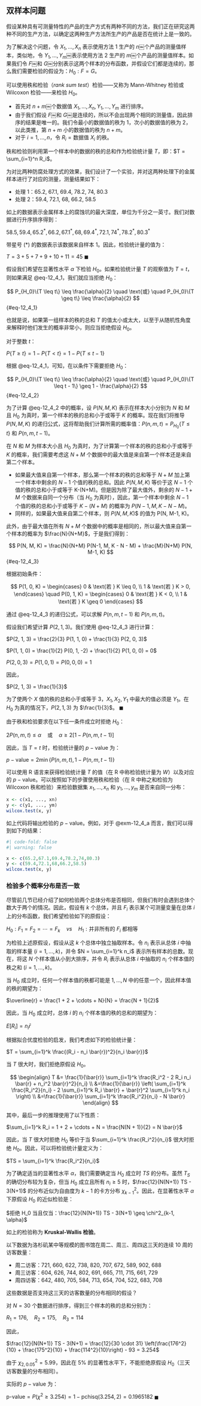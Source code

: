 ## 双样本问题 {#sec-12_4}
假设某种具有可测量特性的产品的生产方式有两种不同的方法，我们正在研究这两种不同的生产方法，以确定这两种生产方法所生产的产品是否在统计上是一致的。

为了解决这个问题，令 $X_1, \ldots, X_n$ 表示使用方法 1 生产的 $n$￼个产品的测量值样本，类似地，令 $Y_1, \ldots, Y_m$￼表示使用方法 2 生产的 $m$￼个产品的测量值样本。如果我们令 $F$￼和 $G$￼分别表示这两个样本的分布函数，并假设它们都是连续的，那么我们需要检验的假设为：$H_0 : F = G$。

可以使用秩和检验（*rank sum test*）检验——又称为 Mann-Whitney 检验或 Wilcoxon 检验——来检验 $H_0$。

* 首先对 $n+m$￼个数据值 $X_1, \ldots, X_n, Y_1, \ldots, Y_m$ 进行排序。
* 由于我们假设 $F$￼和 $G$￼是连续的，所以不会出现两个相同的测量值，因此排序的结果是唯一的。我们令最小的数据值的秩为 1，次小的数据值的秩为 2，以此类推，第 $n+m$ 小的数据值的秩为 $n+m$。
* 对于 $i=1,...,n$，令 $R_i = \text{数据值 } X_i \text{ 的秩}$。

秩和检验则利用第一个样本中的数据的秩的总和作为检验统计量 $T$，即：$T = \sum_{i=1}^n R_i$。

::: {#exm-12_4_a}
为对比两种防腐处理方式的效果，我们设计了一个实验，并对这两种处理下的金属样本进行了对应的测量，测量结果如下：

* 处理 1：65.2, 67.1, 69.4, 78.2, 74, 80.3
* 处理 2：59.4, 72.1, 68, 66.2, 58.5

如上的数据表示金属样本上的腐蚀坑的最大深度，单位为千分之一英寸。我们对数据进行升序排序得到：

$58.5, 59.4, 65.2^*, 66.2, 67.1^*, 68, 69.4^*, 72.1, 74^*, 78.2^*, 80.3^*$

带星号 (*) 的数据表示该数据来自样本 1。因此，检验统计量的值为：

$T = 3 + 5 + 7 + 9 + 10 + 11 = 45$ $\blacksquare$
:::

假设我们希望在显著性水平 $\alpha$ 下检验 $H_0$。如果检验统计量 $T$ 的观察值为 $T = t$，则如果满足 @eq-12_4_1，我们就应当拒绝 $H_0$：

$$
P_{H_0}\{T \leq t\} \leq \frac{\alpha}{2} \quad \text{或} \quad P_{H_0}\{T \geq t\} \leq \frac{\alpha}{2}
$$ {#eq-12_4_1}

也就是说，如果第一组样本的秩的总和 $T$ 的值太小或太大，以至于从随机性角度来解释时他们发生的概率非常小，则应当拒绝假设 $H_0$。

对于整数 $t$：

$P\{T \geq t\} = 1 - P\{T < t\} = 1 - P\{T \leq t - 1\}$

根据 @eq-12_4_1，可知，在以条件下需要拒绝 $H_0$：

$$
P_{H_0}\{T \leq t\} \leq \frac{\alpha}{2} \quad \text{或} \quad P_{H_0}\{T \leq t - 1\} \geq 1 - \frac{\alpha}{2}
$$ {#eq-12_4_2}

为了计算 @eq-12_4_2 中的概率，设 $P(N, M, K)$ 表示在样本大小分别为 $N$ 和 $M$ 且 $H_0$ 为真时，第一个样本的秩的总和小于或等于 $K$ 的概率。现在我们将推导 $P(N, M, K)$ 的递归公式，这将帮助我们计算所需的概率值：$P(n, m, t) = P_{H_0}\{T \le t\}$ 和 $P(n, m, t - 1)$。

在 $N$ 和 $M$ 为样本大小且 $H_0$ 为真时，为了计算第一个样本的秩的总和小于或等于 $K$ 的概率，我们需要考虑这 $N+M$ 个数据中的最大值是来自第一个样本还是来自第二个样本。

* 如果最大值来自第一个样本，那么第一个样本的秩的总和等于 $N+M$ 加上第一个样本中剩余的 $N-1$ 个值的秩的总和。因此 $P(N, M, K)$ 等价于这 $N-1$ 个值的秩的总和小于或等于 K-(N+M)。但是因为除了最大值外，剩余的 $N-1+M$ 个数据来自同一个分布（当 $H_0$ 为真时），因此，第一个样本中剩余 $N-1$ 个值的秩的总和小于或等于 $K-(N+M)$ 的概率为 $P(N-1, M, K-N-M)$。
* 同样的，如果最大值来自第二个样本，则 $P(N, M, K)$$ 的值为 P(N, M-1, K)。

此外，由于最大值在所有 $N+M$ 个数据中的概率是相同的，所以最大值来自第一个样本的概率为 $\frac{N}{N+M}$，于是我们得到：

$$
P(N, M, K) = \frac{N}{N+M} P(N-1, M, K - N - M) + \frac{M}{N+M} P(N, M-1, K)
$$ {#eq-12_4_3}

根据初始条件：

$$
P(1, 0, K) =
\begin{cases}
0 & \text{若 } K \leq 0, \\
1 & \text{若 } K > 0,
\end{cases}
\quad
P(0, 1, K) =
\begin{cases}
0 & \text{若 } K < 0, \\
1 & \text{若 } K \geq 0
\end{cases}
$$

通过 @eq-12_4_3 的递归公式，可以求解 $P(n, m, t - 1)$ 和 $P(n, m, t)$。

::: {#exm-12_4_b}
假设我们希望计算 $P(2, 1, 3)$。我们使用 @eq-12_4_3 进行计算：


$P(2, 1, 3) = \frac{2}{3} P(1, 1, 0) + \frac{1}{3} P(2, 0, 3)$

$P(1, 1, 0) = \frac{1}{2} P(0, 1, -2) + \frac{1}{2} P(1, 0, 0) = 0$

$P(2, 0, 3) = P(1, 0, 1) = P(0, 0, 0) = 1$

因此，

$P(2, 1, 3) = \frac{1}{3}$

为了使两个 $X$ 值的秩的总和小于或等于 3，$X_1, X_2, Y_1$ 中最大的值必须是 $Y_1$。在 $H_0$ 为真的情况下，$P(2, 1, 3)$ 为 $\frac{1}{3}$。 $\blacksquare$
:::

由于秩和检验要求在以下任一条件成立时拒绝 $H_0$：

$2P(n, m, t) \leq \alpha \quad \text{或} \quad \alpha \geq 2[1 - P(n, m, t - 1)]$

因此，当 $T = t$ 时，检验统计量的 $p-\text{value}$ 为：

$p-\text{value} = 2 \min \{P(n, m, t), 1 - P(n, m, t - 1)\}$

可以使用 R 语言来获得检验统计量 $T$ 的值（在 R 中称检验统计量为 $W$）以及对应的 $p-\text{value}$。可以按照如下的步骤使用秩和检验（在 R 中称之和检验为 Wilcoxon 秩和检验）来检验数据集 $x_1, \ldots, x_n$ 和 $y_1, \ldots, y_m$ 是否来自同一分布：

```.r
x <- c(x1, ..., xn)
y <- c(y1, ..., ym)
wilcox.test(x, y)
```

如上代码将输出检验的 $p-\text{value}$。例如，对于 @exm-12_4_a 而言，我们可以得到如下的结果：

```r
#| code-fold: false
#| warning: false

x <- c(65.2,67.1,69.4,78.2,74,80.3)
y <- c(59.4,72.1,68,66.2,58.5)
wilcox.test(x, y)
```

### 检验多个概率分布是否一致 {#sec-12_4_1}
尽管前几节已经介绍了如何检验两个总体分布是否相同，但我们有时会遇到总体个数大于两个的情况。因此，假设有 $k$ 个总体，并且 $F_i$ 表示某个可测量变量在总体 $i$ 上的分布函数，我们希望检验如下的原假设：

$H_0: F_1 = F_2 = \cdots = F_k \quad vs \quad H_1: \text{并非所有的 } F_i \text{ 都相等}$

为检验上述原假设，假设从这 $k$ 个总体中独立抽取样本。令 $n_i$ 表示从总体 $i$ 中抽取的样本量 ($i = 1, \ldots, k$)，并令 $N = \sum_{i=1}^k n_i$ 表示所有样本的总数。现在，将这 $N$ 个样本值从小到大排序，并令 $R_i$ 表示从总体 $i$ 中抽取的 $n_i$ 个样本值的秩之和 ($i = 1, \ldots, k$)。

当 $H_0$ 成立时，任何一个样本值的秩都可能是 $1, \ldots, N$ 中的任意一个，因此样本值的秩的期望为：

$\overline{r} = \frac{1 + 2 + \cdots + N}{N} = \frac{N + 1}{2}$

因此，当 $H_0$ 成立时，总体 $i$ 的 $n_i$ 个样本值的秩的总和的期望为：

$E[R_i] = n_i \bar{r}$

根据拟合优度检验的启发，我们考虑如下的检验统计量：

$T = \sum_{i=1}^k \frac{(R_i - n_i \bar{r})^2}{n_i \bar{r}}$

当 $T$ 很大时，我们拒绝原假设 $H_0$。

$$
\begin{align}
T &= \frac{1}{\bar{r}} \sum_{i=1}^k \frac{R_i^2 - 2 R_i n_i \bar{r} + n_i^2 \bar{r}^2}{n_i} \\
&=\frac{1}{\bar{r}} \left( \sum_{i=1}^k \frac{R_i^2}{n_i} - 2 \sum_{i=1}^k R_i \bar{r} + \bar{r}^2 \sum_{i=1}^k n_i \right) \\
&=\frac{1}{\bar{r}} \sum_{i=1}^k \frac{R_i^2}{n_i} - N \bar{r}
\end{align}
$$

其中，最后一步的推理使用了以下性质：

$\sum_{i=1}^k R_i = 1 + 2 + \cdots + N = \frac{N(N + 1)}{2} = N \bar{r}$

因此，当 $T$ 很大时拒绝 $H_0$ 等价于当 $\sum_{i=1}^k \frac{R_i^2}{n_i}$ 很大时拒绝 $H_0$。因此，可以将检验统计量定义为：

$TS = \sum_{i=1}^k \frac{R_i^2}{n_i}$

为了确定适当的显著性水平 $\alpha$，我们需要确定当 $H_0$ 成立时 $TS$ 的分布。虽然 $T_S$ 的确切分布较为复杂，但当 $H_0$ 成立且所有 $n_i \geq 5$ 时，$\frac{12}{N(N+1)} TS - 3(N+1)$ 的分布近似为自由度为 $k-1$ 的卡方分布 $\chi^2_{k-1}$。因此，在显著性水平 $\alpha$ 下原假设 $H_0$ 的近似检验是：

$拒绝 H_0 当且仅当：\frac{12}{N(N+1)} TS - 3(N+1) \geq \chi^2_{k-1, \alpha}$

如上的检验称为 **Kruskal-Wallis 检验**。

::: {#exr-12_4_c}
以下数据为洛杉矶某中等规模的图书馆在周二、周三、周四这三天的连续 10 周的访客数量：

* 周二访客：721, 660, 622, 738, 820, 707, 672, 589, 902, 688
* 周三访客：604, 626, 744, 802, 691, 665, 711, 715, 661, 729
* 周四访客：642, 480, 705, 584, 713, 654, 704, 522, 683, 708

这些数据是否支持这三天的访客数量的分布相同的假设？
:::

::: {#sol-12_4_c}
对 $N = 30$ 个数据进行排序，得到三个样本的秩的总和分别为：

$R_1 = 176, \quad R_2 = 175, \quad R_3 = 114$

因此，

$\frac{12}{N(N+1)} TS - 3(N+1) = \frac{12}{30 \cdot 31} \left(\frac{176^2}{10} + \frac{175^2}{10} + \frac{114^2}{10}\right) - 93 = 3.254$


由于 $\chi^2_{2, 0.05} = 5.99$，因此在  5% 的显著性水平下，不能拒绝原假设 $H_0$（三天访客数量的分布相同）。

实际的 $p-\text{value}$ 为：

$\text{p-value} = P(\chi^2 \geq 3.254) = 1 - \text{pchisq}(3.254, 2) = 0.1965182$ $\blacksquare$
:::